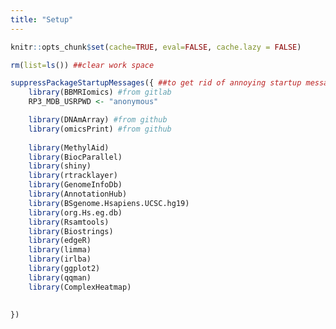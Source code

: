 ```yaml
---
title: "Setup"
---
```


```r
knitr::opts_chunk$set(cache=TRUE, eval=FALSE, cache.lazy = FALSE)

rm(list=ls()) ##clear work space

suppressPackageStartupMessages({ ##to get rid of annoying startup messages (like ours ;)!)
    library(BBMRIomics) #from gitlab
    RP3_MDB_USRPWD <- "anonymous" 

    library(DNAmArray) #from github
    library(omicsPrint) #from github
    
    library(MethylAid)
    library(BiocParallel)
    library(shiny)    
    library(rtracklayer)
    library(GenomeInfoDb)
    library(AnnotationHub)
    library(BSgenome.Hsapiens.UCSC.hg19)
    library(org.Hs.eg.db)    
    library(Rsamtools)
    library(Biostrings)
    library(edgeR)
    library(limma)
    library(irlba)
    library(ggplot2)
    library(qqman)    
    library(ComplexHeatmap)
    

})

```
